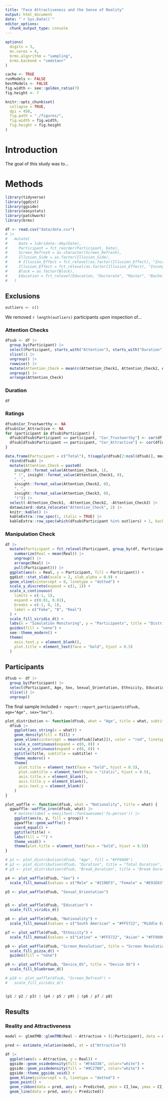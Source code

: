```yaml
---
title: "Face Attractiveness and the Sense of Reality"
output: html_document
date: "`r Sys.Date()`"
editor_options: 
  chunk_output_type: console
---
```


```r
options(
  digits = 3,
  mc.cores = 4,
  brms.algorithm = "sampling",
  brms.backend = "cmdstanr"
)

cache <- TRUE
runModels <- FALSE
bestModels <- FALSE
fig.width <- see::golden_ratio(7)
fig.height <- 7

knitr::opts_chunk$set(
  collapse = TRUE,
  dpi = 450,
  fig.path = "./figures/",
  fig.width = fig.width,
  fig.height = fig.height
)
```


# Introduction

The goal of this study was to...

# Methods


```r
library(tidyverse)
library(ggdist)
library(ggside)
library(easystats)
library(patchwork)
library(brms)

df <- read.csv("data/data.csv")
# |>
#   mutate(
#     Date = lubridate::dmy(Date),
#     Participant = fct_reorder(Participant, Date),
#     Screen_Refresh = as.character(Screen_Refresh),
#     Illusion_Side = as.factor(Illusion_Side),
#     # Illusion_Effect = fct_relevel(as.factor(Illusion_Effect), "Incongruent", "Null", "Congruent"),
#     Illusion_Effect = fct_relevel(as.factor(Illusion_Effect), "Incongruent", "Congruent"),
#     Block = as.factor(Block),
#     Education = fct_relevel(Education, "Doctorate", "Master", "Bachelor", "High School", "Other")
#   )
```



## Exclusions {.tabset}

```r
outliers <- c()
```

We removed `r length(outliers)` participants upon inspection of...

### Attention Checks

```r
dfsub <- df |>
  group_by(Participant) |>
  select(Participant, starts_with("Attention"), starts_with("Duration")) |>
  slice(1) |>
  ungroup() |>
  rowwise() |> 
  mutate(Attention_Check = mean(c(Attention_Check1, Attention_Check2, Attention_Check3))) |> 
  ungroup() |> 
  arrange(Attention_Check)
```

### Duration

```r
df 
```

### Ratings

```r
dfsub$Cor_Trustworthy <- NA
dfsub$Cor_Attractive <- NA
for (participant in dfsub$Participant) {
  dfsub[dfsub$Participant == participant, "Cor_Trustworthy"] <- cor(df[df$Participant == participant, "Trustworthy"], df[df$Participant == participant, "Norms_Trustworthy"])
  dfsub[dfsub$Participant == participant, "Cor_Attractive"] <- cor(df[df$Participant == participant, "Attractive"], df[df$Participant == participant, "Norms_Attractive"])
}
```

```r
data.frame(Participant = c("Total"), t(sapply(dfsub[2:ncol(dfsub)], mean, na.rm = TRUE))) |>
  rbind(dfsub) |>
  mutate(Attention_Check = paste0(
    insight::format_value(Attention_Check, 1), 
    " (", insight::format_value(Attention_Check1, 0), 
    ", ",
    insight::format_value(Attention_Check2, 0), 
    ", ",
    insight::format_value(Attention_Check3, 0),
    ")")) |> 
  select(-Attention_Check1, -Attention_Check2, -Attention_Check3) |> 
  datawizard::data_relocate("Attention_Check", 2) |> 
  knitr::kable() |>
  kableExtra::row_spec(1, italic = TRUE) |>
  kableExtra::row_spec(which(dfsub$Participant %in% outliers) + 1, background = "#EF9A9A")
```

### Manipulation Check

```r
df |>
  mutate(Participant = fct_relevel(Participant, group_by(df, Participant) |>
    summarize(Real = mean(Real)) |>
    ungroup() |>
    arrange(Real) |>
    pull(Participant))) |>
  ggplot(aes(x = Real, y = Participant, fill = Participant)) +
  ggdist::stat_slab(scale = 2, slab_alpha = 0.9) +
  geom_vline(xintercept = 0, linetype = "dotted") +
  scale_y_discrete(expand = c(1, 1)) +
  scale_x_continuous(
    limits = c(-1, 1),
    expand = c(0.01, 0.01),
    breaks = c(-1, 0, 1),
    label = c("Fake", "0", "Real")
  ) +
  scale_fill_viridis_d() +
  labs(x = "Simulation Monitoring", y = "Participants", title = "Distribution of Reality Judgments") +
  guides(fill = "none") +
  see::theme_modern() +
  theme(
    axis.text.y = element_blank(),
    plot.title = element_text(face = "bold", hjust = 0.5)
  )
```


## Participants

```r
dfsub <- df |>
  group_by(Participant) |>
  select(Participant, Age, Sex, Sexual_Orientation, Ethnicity, Education, Nationality, Device_OS, starts_with("Screen")) |>
  slice(1) |>
  ungroup()
```

The final sample included `r report::report_participants(dfsub, age="Age", sex="Sex")`.

```r
plot_distribution <- function(dfsub, what = "Age", title = what, subtitle = "", fill = "orange") {
  dfsub |>
    ggplot(aes_string(x = what)) +
    geom_density(fill = fill) +
    geom_vline(xintercept = mean(dfsub[[what]]), color = "red", linetype = "dashed") +
    scale_x_continuous(expand = c(0, 0)) +
    scale_y_continuous(expand = c(0, 0)) +
    ggtitle(title, subtitle = subtitle) +
    theme_modern() +
    theme(
      plot.title = element_text(face = "bold", hjust = 0.5),
      plot.subtitle = element_text(face = "italic", hjust = 0.5),
      axis.title.x = element_blank(),
      axis.title.y = element_blank(),
      axis.text.y = element_blank()
    )
}

plot_waffle <- function(dfsub, what = "Nationality", title = what) {
  ggwaffle::waffle_iron(dfsub, what) |>
    # mutate(label = emojifont::fontawesome('fa-person')) |>
    ggplot(aes(x, y, fill = group)) +
    ggwaffle::geom_waffle() +
    coord_equal() +
    ggtitle(title) +
    labs(fill = "") +
    theme_void() +
    theme(plot.title = element_text(face = "bold", hjust = 0.5))
}
```

```r
# p1 <- plot_distribution(dfsub, "Age", fill = "#FF9800")
# p2 <- plot_distribution(dfsub, "Duration", title = "Total Duration", subtitle = "in minutes", fill = "#F44336")
# p3 <- plot_distribution(dfsub, "Break_Duration", title = "Break Duration", subtitle = "in minutes", fill = "#3F51B5")

p4 <- plot_waffle(dfsub, "Sex") +
  scale_fill_manual(values = c("Male" = "#2196F3", "Female" = "#E91E63", "Other" = "#FF9800"))

p5 <- plot_waffle(dfsub, "Sexual_Orientation")


p5 <- plot_waffle(dfsub, "Education") +
  scale_fill_viridis_d()

p6 <- plot_waffle(dfsub, "Nationality") +
  scale_fill_manual(values = c("South American" = "#FF5722", "Middle Eastern" = "#FF9800", "Western" = "#2196F3", "Eastern" = "#673AB7", "African" = "#4CAF50", "South African" = "#009688"))

p7 <- plot_waffle(dfsub, "Ethnicity") +
  scale_fill_manual(values = c("Latino" = "#FF5722", "Asian" = "#FF9800", "Caucasian" = "#2196F3", "African" = "#4CAF50", "Jewish" = "#9C27B0", "Mixed" = "#795548"))

p8 <- plot_waffle(dfsub, "Screen_Resolution", title = "Screen Resolution") +
  scale_fill_pizza_d() +
  guides(fill = "none")

p9 <- plot_waffle(dfsub, "Device_OS", title = "Device OS") +
  scale_fill_bluebrown_d()

# p10 <- plot_waffle(dfsub, "Screen_Refresh") +
#   scale_fill_viridis_d()


(p1 / p2 / p3) | (p4 / p5 / p9) | (p6 / p7 / p8)
```

## Results


### Reality and Attractiveness

```r
model <- glmmTMB::glmmTMB(Real ~ Attractive + (1|Participant), data = df)
```

```r
pred <- estimate_relation(model, at = c("Attractive"))

df |> 
  ggplot(aes(x = Attractive, y = Real)) +
  ggside::geom_xsidedensity(fill = "#F44336", color="white") +
  ggside::geom_ysidedensity(fill = "#9C27B0", color="white") +
  ggside::theme_ggside_void() +
  geom_hline(yintercept = 0, linetype = "dotted") +
  geom_point() +
  geom_ribbon(data = pred, aes(y = Predicted, ymin = CI_low, ymax = CI_high), alpha = 0.5) +
  geom_line(data = pred, aes(y = Predicted))
```
